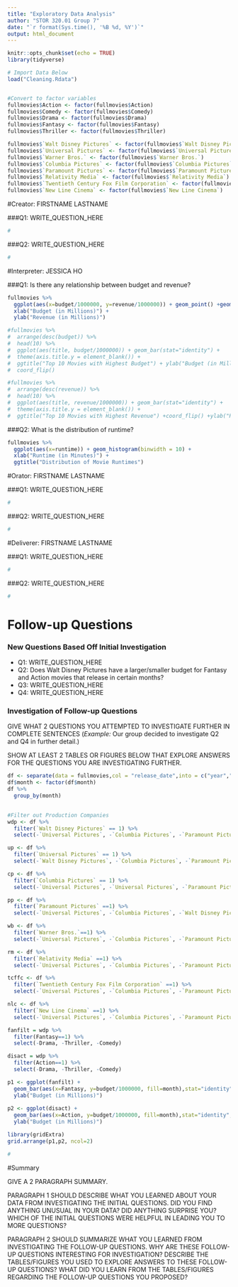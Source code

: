 ```yaml
---
title: "Exploratory Data Analysis"
author: "STOR 320.01 Group 7"
date: "`r format(Sys.time(), '%B %d, %Y')`"
output: html_document
---
```


```r
knitr::opts_chunk$set(echo = TRUE)
library(tidyverse)

# Import Data Below
load("Cleaning.Rdata")


#Convert to factor variables
fullmovies$Action <- factor(fullmovies$Action)
fullmovies$Comedy <- factor(fullmovies$Comedy)
fullmovies$Drama <- factor(fullmovies$Drama)
fullmovies$Fantasy <- factor(fullmovies$Fantasy)
fullmovies$Thriller <- factor(fullmovies$Thriller)

fullmovies$`Walt Disney Pictures` <- factor(fullmovies$`Walt Disney Pictures`)
fullmovies$`Universal Pictures` <- factor(fullmovies$`Universal Pictures`)
fullmovies$`Warner Bros.` <- factor(fullmovies$`Warner Bros.`)
fullmovies$`Columbia Pictures` <- factor(fullmovies$`Columbia Pictures`)
fullmovies$`Paramount Pictures` <- factor(fullmovies$`Paramount Pictures`)
fullmovies$`Relativity Media` <- factor(fullmovies$`Relativity Media`)
fullmovies$`Twentieth Century Fox Film Corporation` <- factor(fullmovies$`Twentieth Century Fox Film Corporation`)
fullmovies$`New Line Cinema` <- factor(fullmovies$`New Line Cinema`)
```

#Creator: FIRSTNAME LASTNAME

###Q1: WRITE_QUESTION_HERE

```r
#
```

###Q2: WRITE_QUESTION_HERE

```r
#
```

#Interpreter: JESSICA HO

###Q1: Is there any relationship between budget and revenue?

```r
fullmovies %>%
  ggplot(aes(x=budget/1000000, y=revenue/1000000)) + geom_point() +geom_smooth(se=FALSE) + 
  xlab("Budget (in Millions)") +
  ylab("Revenue (in Millions)")

#fullmovies %>% 
#  arrange(desc(budget)) %>%
#  head(10) %>%
#  ggplot(aes(title, budget/1000000)) + geom_bar(stat="identity") +
#  theme(axis.title.y = element_blank()) +
#  ggtitle("Top 10 Movies with Highest Budget") + ylab("Budget (in Millions)") +
#  coord_flip()

#fullmovies %>%
#  arrange(desc(revenue)) %>%
#  head(10) %>%
#  ggplot(aes(title, revenue/1000000)) + geom_bar(stat="identity") +
#  theme(axis.title.y = element_blank()) +
#  ggtitle("Top 10 Movies with Highest Revenue") +coord_flip() +ylab("Revenue (in Millions)")

```

###Q2: What is the distribution of runtime?

```r
fullmovies %>%
  ggplot(aes(x=runtime)) + geom_histogram(binwidth = 10) +
  xlab("Runtime (in Minutes)") +
  ggtitle("Distribution of Movie Runtimes")
```

#Orator: FIRSTNAME LASTNAME

###Q1: WRITE_QUESTION_HERE

```r
#
```

###Q2: WRITE_QUESTION_HERE

```r
#
```

#Deliverer: FIRSTNAME LASTNAME

###Q1: WRITE_QUESTION_HERE

```r
#
```

###Q2: WRITE_QUESTION_HERE

```r
#
```

# Follow-up Questions

### New Questions Based Off Initial Investigation

- Q1: WRITE_QUESTION_HERE
- Q2: Does Walt Disney Pictures have a larger/smaller budget for Fantasy and Action movies that release in certain months?
- Q3: WRITE_QUESTION_HERE 
- Q4: WRITE_QUESTION_HERE

### Investigation of Follow-up Questions

GIVE WHAT 2 QUESTIONS YOU ATTEMPTED TO INVESTIGATE FURTHER IN COMPLETE SENTENCES (*Example:* Our group decided to investigate Q2 and Q4 in further detail.)

SHOW AT LEAST 2 TABLES OR FIGURES BELOW THAT EXPLORE ANSWERS FOR THE QUESTIONS YOU ARE INVESTIGATING FURTHER.

```r
df <- separate(data = fullmovies,col = "release_date",into = c("year","month","day"))
df$month <- factor(df$month)
df %>%
  group_by(month)
  
```

```r
#Filter out Production Companies
wdp <- df %>%
  filter(`Walt Disney Pictures` == 1) %>%
  select(-`Universal Pictures`, -`Columbia Pictures`, -`Paramount Pictures`, -`Warner Bros.`,-`Relativity Media`, -`Twentieth Century Fox Film Corporation`, -`New Line Cinema`)

up <- df %>%
  filter(`Universal Pictures` == 1) %>%
  select(-`Walt Disney Pictures`, -`Columbia Pictures`, -`Paramount Pictures`, -`Warner Bros.`,-`Relativity Media`, -`Twentieth Century Fox Film Corporation`, -`New Line Cinema`)

cp <- df %>%
  filter(`Columbia Pictures` == 1) %>%
  select(-`Universal Pictures`, -`Universal Pictures`, -`Paramount Pictures`, -`Warner Bros.`,-`Relativity Media`, -`Twentieth Century Fox Film Corporation`, -`New Line Cinema`)

pp <- df %>%
  filter(`Paramount Pictures` ==1) %>%
  select(-`Universal Pictures`, -`Columbia Pictures`, -`Walt Disney Pictures`, -`Warner Bros.`,-`Relativity Media`, -`Twentieth Century Fox Film Corporation`, -`New Line Cinema`)

wb <- df %>%
  filter(`Warner Bros.`==1) %>%
  select(-`Universal Pictures`, -`Columbia Pictures`, -`Paramount Pictures`, -`Walt Disney Pictures`,-`Relativity Media`, -`Twentieth Century Fox Film Corporation`, -`New Line Cinema`)

rm <- df %>%
  filter(`Relativity Media` ==1) %>%
  select(-`Universal Pictures`, -`Columbia Pictures`, -`Paramount Pictures`, -`Warner Bros.`,-`Walt Disney Pictures`, -`Twentieth Century Fox Film Corporation`, -`New Line Cinema`)

tcffc <- df %>%
  filter(`Twentieth Century Fox Film Corporation` ==1) %>%
  select(-`Universal Pictures`, -`Columbia Pictures`, -`Paramount Pictures`, -`Warner Bros.`,-`Relativity Media`, -`Walt Disney Pictures`, -`New Line Cinema`)

nlc <- df %>%
  filter(`New Line Cinema` ==1) %>%
  select(-`Universal Pictures`, -`Columbia Pictures`, -`Paramount Pictures`, -`Warner Bros.`,-`Relativity Media`, -`Twentieth Century Fox Film Corporation`, -`Walt Disney Pictures`)
```

```r
fanfilt = wdp %>%
  filter(Fantasy==1) %>%
  select(-Drama, -Thriller, -Comedy)

disact = wdp %>%
  filter(Action==1) %>%
  select(-Drama, -Thriller, -Comedy)

p1 <- ggplot(fanfilt) + 
  geom_bar(aes(x=Fantasy, y=budget/1000000, fill=month),stat="identity", position="dodge")  +
  ylab("Budget (in Millions)")
  
p2 <- ggplot(disact) + 
  geom_bar(aes(x=Action, y=budget/1000000, fill=month),stat="identity", position="dodge")  +
  ylab("Budget (in Millions)")

library(gridExtra)
grid.arrange(p1,p2, ncol=2)
```

```r
#
```

#Summary

GIVE A 2 PARAGRAPH SUMMARY. 

PARAGRAPH 1 SHOULD DESCRIBE WHAT YOU LEARNED ABOUT YOUR DATA FROM INVESTIGATING THE INITIAL QUESTIONS. DID YOU FIND ANYTHING UNUSUAL IN YOUR DATA? DID ANYTHING SURPRISE YOU? WHICH OF THE INITIAL QUESTIONS WERE HELPFUL IN LEADING YOU TO MORE QUESTIONS?

PARAGRAPH 2 SHOULD SUMMARIZE WHAT YOU LEARNED FROM INVESTIGATING THE FOLLOW-UP QUESTIONS. WHY ARE THESE FOLLOW-UP QUESTIONS INTERESTING FOR INVESTIGATION? DESCRIBE THE TABLES/FIGURES YOU USED TO EXPLORE ANSWERS TO THESE FOLLOW-UP QUESTIONS? WHAT DID YOU LEARN FROM THE TABLES/FIGURES REGARDING THE FOLLOW-UP QUESTIONS YOU PROPOSED?















